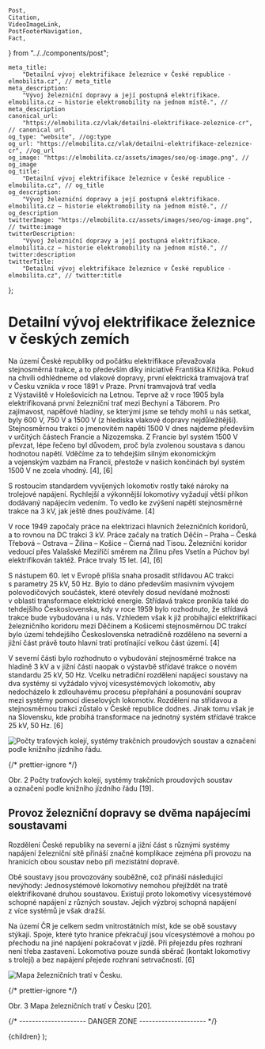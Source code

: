 	Post,
	Citation,
	VideoImageLink,
	PostFooterNavigation,
	Fact,
} from "../../components/post";


	meta_title:
		"Detailní vývoj elektrifikace železnice v České republice - elmobilita.cz", // meta_title
	meta_description:
		"Vývoj železniční dopravy a její postupná elektrifikace. elmobilita.cz – historie elektromobility na jednom místě.", // meta_description
	canonical_url:
		"https://elmobilita.cz/vlak/detailni-elektrifikace-zeleznice-cr", // canonical url
	og_type: "website", //og:type
	og_url: "https://elmobilita.cz/vlak/detailni-elektrifikace-zeleznice-cr", //og_url
	og_image: "https://elmobilita.cz/assets/images/seo/og-image.png", // og_image
	og_title:
		"Detailní vývoj elektrifikace železnice v České republice - elmobilita.cz", // og_title
	og_description:
		"Vývoj železniční dopravy a její postupná elektrifikace. elmobilita.cz – historie elektromobility na jednom místě.", // og_description
	twitterImage: "https://elmobilita.cz/assets/images/seo/og-image.png", // twitte:image
	twitterDescription:
		"Vývoj železniční dopravy a její postupná elektrifikace. elmobilita.cz – historie elektromobility na jednom místě.", // twitter:description
	twitterTitle:
		"Detailní vývoj elektrifikace železnice v České republice - elmobilita.cz", // twitter:title
};

# Detailní vývoj elektrifikace železnice v&nbsp;českých zemích

Na území České republiky od počátku elektrifikace převažovala stejnosměrná trakce, a&nbsp;to především díky iniciativě Františka Křižíka. Pokud na chvíli odhlédneme od vlakové dopravy, první elektrická tramvajová trať v&nbsp;Česku vznikla v roce 1891 v&nbsp;Praze. První tramvajová trať vedla z&nbsp;Výstaviště v&nbsp;Holešovicích na Letnou. Teprve až v&nbsp;roce 1905 byla elektrifikovaná první železniční trať mezi Bechyní a&nbsp;Táborem. Pro zajímavost, napěťové hladiny, se kterými jsme se tehdy mohli u&nbsp;nás setkat, byly 600&nbsp;V, 750&nbsp;V a 1500&nbsp;V (z&nbsp;hlediska vlakové dopravy nejdůležitější). Stejnosměrnou trakci o&nbsp;jmenovitém napětí 1500&nbsp;V dnes najdeme především v&nbsp;určitých částech Francie a&nbsp;Nizozemska. Z&nbsp;Francie byl systém 1500&nbsp;V převzat, lépe řečeno byl důvodem, proč byla zvolenou soustava s&nbsp;danou hodnotou napětí. Vděčíme za to tehdejším silným ekonomickým a&nbsp;vojenským vazbám na Francii, přestože v&nbsp;našich končinách byl systém 1500&nbsp;V ne zcela vhodný.&nbsp;<Citation href="/vlak/zdroje#molek-elektrifikace">[4]</Citation>,&nbsp;<Citation href="/vlak/zdroje#majda-elektrifikace">[6]</Citation>

S&nbsp;rostoucím standardem vyvíjených lokomotiv rostly také nároky na trolejové napájení. Rychlejší a&nbsp;výkonnější lokomotivy vyžadují větší příkon dodávaný napájecím vedením. To vedlo ke zvýšení napětí stejnosměrné trakce na 3&nbsp;kV, jak ještě dnes používáme.&nbsp;<Citation href="/vlak/zdroje#molek-elektrifikace">[4]</Citation>

V roce 1949 započaly práce na elektrizaci hlavních železničních koridorů, a&nbsp;to rovnou na DC trakci 3&nbsp;kV. Práce začaly na tratích Děčín – Praha – Česká Třebová – Ostrava – Žilina – Košice – Čierná nad Tisou. Železniční koridor vedoucí přes Valašské Meziříčí směrem na Žilinu přes Vsetín a&nbsp;Púchov byl elektrifikován taktéž. Práce trvaly 15&nbsp;let.&nbsp;<Citation href="/vlak/zdroje#molek-elektrifikace">[4]</Citation>,&nbsp;<Citation href="/vlak/zdroje#majda-elektrifikace">[6]</Citation>

S nástupem 60.&nbsp;let v Evropě přišla snaha prosadit střídavou AC trakci s&nbsp;parametry 25&nbsp;kV, 50&nbsp;Hz. Bylo to dáno především masivním vývojem polovodičových součástek, které otevřely dosud nevídané možnosti v&nbsp;oblasti transformace elektrické energie. Střídavá trakce pronikla také do tehdejšího Československa, kdy v roce 1959 bylo rozhodnuto, že střídavá trakce bude vybudována i&nbsp;u&nbsp;nás. Vzhledem však k&nbsp;již probíhající elektrifikaci železničního koridoru mezi Děčínem a&nbsp;Košicemi stejnosměrnou DC trakcí bylo území tehdejšího Československa netradičně rozděleno na severní a jižní část právě touto hlavní tratí protínající velkou část území.&nbsp;<Citation href="/vlak/zdroje#molek-elektrifikace">[4]</Citation>

V severní části bylo rozhodnuto o&nbsp;vybudování stejnosměrné trakce na hladině 3&nbsp;kV a&nbsp;v&nbsp;jižní části naopak o&nbsp;výstavbě střídavé trakce o&nbsp;novém standardu 25&nbsp;kV, 50&nbsp;Hz. Vcelku netradiční rozdělení napájecí soustavy na dva systémy si vyžádalo vývoj vícesystémových lokomotiv, aby nedocházelo k zdlouhavému procesu přepřahání a posunování souprav mezi systémy pomocí dieselových lokomotiv. Rozdělení na střídavou a stejnosměrnou trakci zůstalo v České republice dodnes. Jinak tomu však je na Slovensku, kde probíhá transformace na jednotný systém střídavé trakce 25&nbsp;kV, 50&nbsp;Hz.&nbsp;<Citation href="/vlak/zdroje#majda-elektrifikace">[6]</Citation>

![Počty traťových kolejí, systémy trakčních proudových soustav a označení podle knižního jízdního řádu.](/assets/images/vlak/mapaZ_koleje_trakce_2018.webp)

{/* prettier-ignore */}
<figcaption>
	Obr. 2 Počty traťových kolejí, systémy trakčních proudových soustav a&nbsp;označení podle knižního jízdního řádu&nbsp;<Citation href="/vlak/zdroje#ioda-mapa">[19]</Citation>.
</figcaption>

## Provoz železniční dopravy se dvěma napájecími soustavami

Rozdělení České republiky na severní a&nbsp;jižní část s&nbsp;různými systémy napájení železniční sítě přináší značné komplikace zejména při provozu na hranicích obou soustav nebo při mezistátní dopravě.

Obě soustavy jsou provozovány souběžně, což přináší následující nevýhody:
Jednosystémové lokomotivy nemohou přejíždět na tratě elektrifikované druhou soustavou. Existují proto lokomotivy vícesystémové schopné napájení z&nbsp;různých soustav. Jejich výzbroj schopná napájení z&nbsp;více systémů je však dražší.

Na území ČR&nbsp;je celkem sedm vnitrostátních míst, kde se obě soustavy stýkají. Spoje, které tyto hranice překračují jsou vícesystémové a&nbsp;mohou po přechodu na jiné napájení pokračovat v&nbsp;jízdě. Při přejezdu přes rozhraní není třeba zastavení. Lokomotiva pouze sundá sběrač (kontakt lokomotivy s&nbsp;trolejí) a&nbsp;bez napájení přejede rozhraní setrvačností.&nbsp;<Citation href="/vlak/zdroje#majda-elektrifikace">[6]</Citation>

![Mapa železničních tratí v Česku.](/assets/images/vlak/Map_of_Czech_railways.webp)

{/* prettier-ignore */}
<figcaption>
	Obr. 3 Mapa železničních tratí v Česku&nbsp;<Citation href="/vlak/zdroje#cdrail-mapa">[20]</Citation>.
</figcaption>

<PostFooterNavigation
	hrefPrevious="/vlak/elektrifikace-ceske-zeleznice"
	hrefNext="/vlak/vrt"
	next="Následující"
	previous="Předchozí"
	previousEnabled="true"
	nextEnabled="true"
/>
{/* --------------------- DANGER ZONE --------------------- */}

<DefaultLayout metaData={metaData}>
	<MDXProvider
		components={{
			h2: H2,
			h3: H3,
			h4: H4,
			h6: H5,
			h5: H6,
		}}
	>
		<Post>{children}</Post>
	</MDXProvider>
</DefaultLayout>
);
